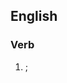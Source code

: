 {{also|giüen}}

==English==

===Verb===
{{head|en|past participle}}

# {{inflection of|giue||past|part|lang=en}}; {{obsolete spelling of|given|lang=en|nocap=1}}
